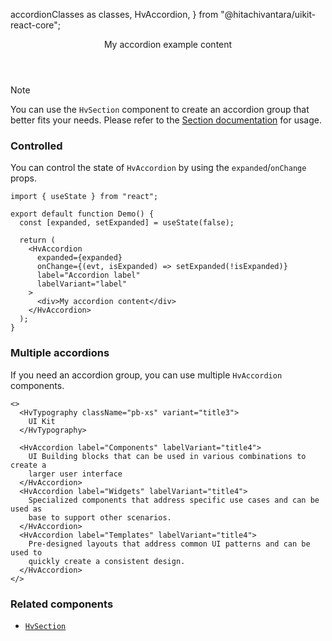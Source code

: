   accordionClasses as classes,
  HvAccordion,
} from "@hitachivantara/uikit-react-core";


<Header
  params={{ name: "Accordion", classes }}
  Component={HvAccordion}
  componentName={"HvAccordion"}
  controls={{
    label: { type: "text", defaultValue: "Accordion label" },
    labelVariant: { defaultValue: "label" },
    disabled: { defaultValue: false },
  }}
  componentProps={{ style: { width: "100%" } }}
>
  <div>My accordion example content</div>
</Header>

> [!NOTE]
>
> You can use the `HvSection` component to create an accordion group that better
> fits your needs. Please refer to the [Section
> documentation](/components/section#multiple) for usage.

### Controlled

You can control the state of `HvAccordion` by using the `expanded`/`onChange` props.

```tsx live
import { useState } from "react";

export default function Demo() {
  const [expanded, setExpanded] = useState(false);

  return (
    <HvAccordion
      expanded={expanded}
      onChange={(evt, isExpanded) => setExpanded(!isExpanded)}
      label="Accordion label"
      labelVariant="label"
    >
      <div>My accordion content</div>
    </HvAccordion>
  );
}
```

### Multiple accordions

If you need an accordion group, you can use multiple `HvAccordion` components.

```tsx live
<>
  <HvTypography className="pb-xs" variant="title3">
    UI Kit
  </HvTypography>

  <HvAccordion label="Components" labelVariant="title4">
    UI Building blocks that can be used in various combinations to create a
    larger user interface
  </HvAccordion>
  <HvAccordion label="Widgets" labelVariant="title4">
    Specialized components that address specific use cases and can be used as
    base to support other scenarios.
  </HvAccordion>
  <HvAccordion label="Templates" labelVariant="title4">
    Pre-designed layouts that address common UI patterns and can be used to
    quickly create a consistent design.
  </HvAccordion>
</>
```

### Related components

- [`HvSection`](/components/section)
